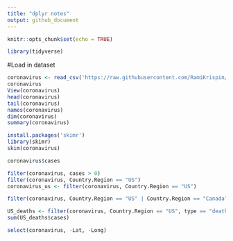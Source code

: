 ```yaml
---
title: "dplyr notes"
output: github_document
---
```


```r
knitr::opts_chunk$set(echo = TRUE)
```

```r
library(tidyverse)
```

#Load in dataset
```r
coronavirus <- read_csv('https://raw.githubusercontent.com/RamiKrispin/coronavirus-csv/master/coronavirus_dataset.csv', col_types = cols(Province.State = col_character()))
coronavirus
View(coronavirus)
head(coronavirus)
tail(coronavirus)
names(coronavirus)
dim(coronavirus)
summary(coronavirus)

install.packages('skimr')
library(skimr)
skim(coronavirus)

coronavirus$cases
```
```r
filter(coronavirus, cases > 0)
filter(coronavirus, Country.Region == "US")
coronavirus_us <- filter(coronavirus, Country.Region == "US")

filter(coronavirus, Country.Region == "US" | Country.Region == "Canada")

US_deaths <- filter(coronavirus, Country.Region == "US", type == "death")
sum(US_deaths$cases)
```

```r
select(coronavirus, -Lat, -Long)
```

